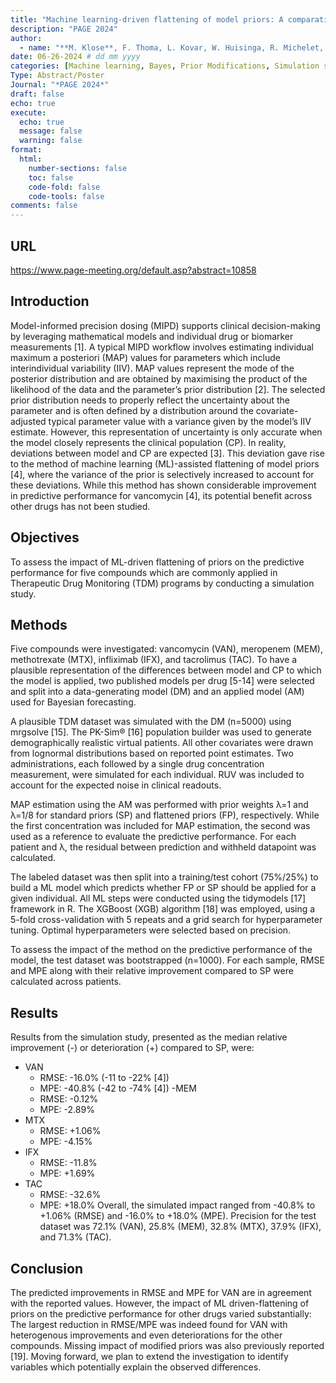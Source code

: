 ```yaml
---
title: "Machine learning-driven flattening of model priors: A comparative simulation study across multiple compounds"
description: "PAGE 2024"
author:
  - name: "**M. Klose**, F. Thoma, L. Kovar, W. Huisinga, R. Michelet, C. Kloft"
date: 06-26-2024 # dd mm yyyy
categories: [Machine learning, Bayes, Prior Modifications, Simulation study, First author]
Type: Abstract/Poster
Journal: "*PAGE 2024*"
draft: false 
echo: true
execute:
  echo: true
  message: false
  warning: false
format:
  html:
    number-sections: false
    toc: false
    code-fold: false
    code-tools: false
comments: false
---
```


## URL

<https://www.page-meeting.org/default.asp?abstract=10858>

## Introduction

Model-informed precision dosing (MIPD) supports clinical decision-making by leveraging mathematical models and individual drug or biomarker measurements [1]. A typical MIPD workflow involves estimating individual maximum a posteriori (MAP) values for parameters which include interindividual variability (IIV). MAP values represent the mode of the posterior distribution and are obtained by maximising the product of the likelihood of the data and the parameter's prior distribution [2]. The selected prior distribution needs to properly reflect the uncertainty about the parameter and is often defined by a distribution around the covariate-adjusted typical parameter value with a variance given by the model’s IIV estimate. However, this representation of uncertainty is only accurate when the model closely represents the clinical population (CP). In reality, deviations between model and CP are expected [3]. This deviation gave rise to the method of machine learning (ML)-assisted flattening of model priors [4], where the variance of the prior is selectively increased to account for these deviations. While this method has shown considerable improvement in predictive performance for vancomycin [4], its potential benefit across other drugs has not been studied.

## Objectives

To assess the impact of ML-driven flattening of priors on the predictive performance for five compounds which are commonly applied in Therapeutic Drug Monitoring (TDM) programs by conducting a simulation study.

## Methods

Five compounds were investigated: vancomycin (VAN), meropenem (MEM), methotrexate (MTX), infliximab (IFX), and tacrolimus (TAC). To have a plausible representation of the differences between model and CP to which the model is applied, two published models per drug [5-14] were selected and split into a data-generating model (DM) and an applied model (AM) used for Bayesian forecasting.

A plausible TDM dataset was simulated with the DM (n=5000) using mrgsolve [15]. The PK-Sim® [16] population builder was used to generate demographically realistic virtual patients. All other covariates were drawn from lognormal distributions based on reported point estimates. Two administrations, each followed by a single drug concentration measurement, were simulated for each individual. RUV was included to account for the expected noise in clinical readouts.

MAP estimation using the AM was performed with prior weights λ=1 and λ=1/8 for standard priors (SP) and flattened priors (FP), respectively. While the first concentration was included for MAP estimation, the second was used as a reference to evaluate the predictive performance. For each patient and λ, the residual between prediction and withheld datapoint was calculated.

The labeled dataset was then split into a training/test cohort (75%/25%) to build a ML model which predicts whether FP or SP should be applied for a given individual. All ML steps were conducted using the tidymodels [17] framework in R. The XGBoost (XGB) algorithm [18] was employed, using a 5-fold cross-validation with 5 repeats and a grid search for hyperparameter tuning. Optimal hyperparameters were selected based on precision.

To assess the impact of the method on the predictive performance of the model, the test dataset was bootstrapped (n=1000). For each sample, RMSE and MPE along with their relative improvement compared to SP were calculated across patients.

## Results

Results from the simulation study, presented as the median relative improvement (-) or deterioration (+) compared to SP, were:

- VAN
  - RMSE: -16.0% (-11 to -22% [4])
  - MPE: -40.8% (-42 to -74% [4])
-MEM
  - RMSE: -0.12%
  - MPE: -2.89%
- MTX
  - RMSE: +1.06%
  - MPE: -4.15%
- IFX
  - RMSE: -11.8%
  - MPE: +1.69%
- TAC
  - RMSE: -32.6%
  - MPE: +18.0%
Overall, the simulated impact ranged from -40.8% to +1.06% (RMSE) and -16.0% to +18.0% (MPE). Precision for the test dataset was 72.1% (VAN), 25.8% (MEM), 32.8% (MTX), 37.9% (IFX), and 71.3% (TAC).

## Conclusion

The predicted improvements in RMSE and MPE for VAN are in agreement with the reported values. However, the impact of ML driven-flattening of priors on the predictive performance for other drugs varied substantially: The largest reduction in RMSE/MPE was indeed found for VAN with heterogenous improvements and even deteriorations for the other compounds. Missing impact of modified priors was also previously reported [19]. Moving forward, we plan to extend the investigation to identify variables which potentially explain the observed differences.

